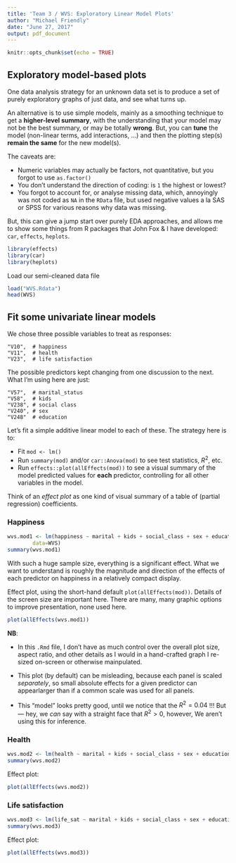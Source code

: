 ```yaml
---
title: 'Team 3 / WVS: Exploratory Linear Model Plots'
author: "Michael Friendly"
date: "June 27, 2017"
output: pdf_document
---
```


```r
knitr::opts_chunk$set(echo = TRUE)
```

## Exploratory model-based plots

One data analysis strategy for an unknown data set is to produce a set of purely
exploratory graphs of just data, and see what turns up.  

An alternative is to use simple
models, mainly as a smoothing technique to get a **higher-level summary**, with the
understanding that your model may not be the best summary, or may be totally **wrong**.
But, you can **tune** the model (non-linear terms, add interactions, ...) and then the
plotting step(s) **remain the same** for the new model(s).

The caveats are:

* Numeric variables may actually be factors, not quantitative, but you forgot to use `as.factor()`
* You don't understand the  direction of coding: is `1` the highest or lowest?
* You forgot to account for, or analyse missing data, which, annoyingly was not coded as
`NA` in the `RData` file, but used negative values a la SAS or SPSS for various reasons why
data was missing.

But, this can give a jump start over purely EDA approaches, and allows me to show some things from
R packages that John Fox & I have developed:  `car`, `effects`, `heplots`.

```r
library(effects)
library(car)
library(heplots)
```

Load our semi-cleaned data file
```r
load("WVS.Rdata")
head(WVS)
```


## Fit some univariate linear models

We chose three possible variables to treat as responses:

```
"V10",  # happiness
"V11",  # health
"V23",  # life satisfaction
```

The possible predictors kept changing from one discussion to the next.  What I'm using here are
just:

```
"V57",  # marital_status
"V58",  # kids
"V238", # social class
"V240", # sex
"V248"  # education
```

Let's fit a simple additive linear model to each of these.  The strategy here is to:

* Fit  `mod <- lm()`
* Run `summary(mod)` and/or `car::Anova(mod)` to see test statistics, $R^2$, etc.
* Run `effects::plot(allEffects(mod))` to see a visual summary of the model predicted values
for **each** predictor, controlling for all other variables in the model.

Think of an *effect plot* as one kind of visual summary of a table of (partial regression) coefficients.

### Happiness

```r
wvs.mod1 <- lm(happiness ~ marital + kids + social_class + sex + education, 
		data=WVS)
summary(wvs.mod1)
```
With such a huge sample size, everything is a significant effect.  What we want to understand
is roughly the magnitude and direction of the effects of each predictor on happiness in a relatively compact display.

Effect plot, using the short-hand default `plot(allEffects(mod))`.  Details of the screen size are
important here.  There are many, many graphic options to improve presentation, none used here.

```r
plot(allEffects(wvs.mod1))
```

**NB**: 

* In this `.Rmd` file, I don't have as much control over the overall plot size, aspect ratio, 
and other details as I would in a hand-crafted graph I re-sized on-screen or otherwise
mainpulated.

* This plot (by default) can be misleading, because each panel is scaled *separately*,
so small absolute effects for a given predictor can appearlarger than if a common scale was
used for all panels.

* This "model" looks pretty good, until we notice that the $R^2 =0.04$ !!! But--- hey, we *can* say
with a straight face that $R^2 > 0$, however,  We aren't using this for inference.



### Health

```r
wvs.mod2 <- lm(health ~ marital + kids + social_class + sex + education, data=WVS)
summary(wvs.mod2)

```

Effect plot:
```r
plot(allEffects(wvs.mod2))
```

### Life satisfaction

```r
wvs.mod3 <- lm(life_sat ~ marital + kids + social_class + sex + education, data=WVS)
summary(wvs.mod3)
```

Effect plot:
```r
plot(allEffects(wvs.mod3))
```


